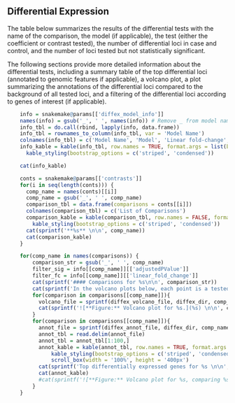 ## Differential Expression

The table below summarizes the results of the differential tests with the name of the comparison, the model (if applicable), the test (either the coefficient or contrast tested), the number of differential loci in case and control, and the number of loci tested but not statistically significant.

The following sections provide more detailed information about the differential tests, including a summary table of the top differential loci (annotated to genomic features if applicable), a volcano plot, a plot summarizing the annotations of the differential loci compared to the background of all tested loci, and a filtering of the differential loci according to genes of interest (if applicable).

```r
    info = snakemake@params[['diffex_model_info']]
    names(info) = gsub('_', ' ', names(info)) # Remove _ from model names
    info_tbl = do.call(rbind, lapply(info, data.frame))
    info_tbl = rownames_to_column(info_tbl, var = 'Model Name')
    colnames(info_tbl) = c('Model Name', 'Model', 'Linear fold-change', 'FDR')
    info_kable = kable(info_tbl, row.names = TRUE, format.args = list(big.mark = ',', scientific = FALSE)) %>%
      kable_styling(bootstrap_options = c('striped', 'condensed'))
```

```r
    cat(info_kable)
```

```r
    conts = snakemake@params[['contrasts']]
    for(i in seq(length(conts))) {
      comp_name = names(conts)[[i]]
      comp_name = gsub('_', ' ', comp_name)
      comparison_tbl = data.frame(comparisons = conts[[i]])
      colnames(comparison_tbl) = c('List of Comparisons')
      comparison_kable = kable(comparison_tbl, row.names = FALSE, format.args = list(big.mark = ',', scientific = FALSE)) %>%
        kable_styling(bootstrap_options = c('striped', 'condensed'))
      cat(sprintf('**%s** \n\n', comp_name))
      cat(comparison_kable)
    }

```


```r
    for(comp_name in names(comparisons)) {
        comparison_str = gsub('_', ' ', comp_name)
        filter_sig = info[[comp_name]][['adjustedPValue']]
        filter_fc = info[[comp_name]][['linear_fold_change']]
        cat(sprintf('#### Comparisons for %s\n\n', comparison_str))
        cat(sprintf('In the volcano plots below, each point is a tested locus. A gene is considered to be differentially expressed if FDR < %s and | linear fold-change | > %s. Points are colored according to the direction of differential expression with the total number of loci indicated in the legend. The vertical lines correspond to the fold-change cutoff. \n\n', filter_sig, filter_fc))
        for(comparison in comparisons[[comp_name]]){
          volcano_file = sprintf(diffex_volcano_file, diffex_dir, comp_name, comparison)
          cat(sprintf('![**Figure:** Volcano plot for %s.](%s) \n\n', comparison, volcano_file))
        }
        for(comparison in comparisons[[comp_name]]){
          annot_file = sprintf(diffex_annot_file, diffex_dir, comp_name, comparison)
          annot_tbl = read.delim(annot_file)
          annot_tbl = annot_tbl[1:100,]
          annot_kable = kable(annot_tbl, row.names = TRUE, format.args = list(big.mark = ',', scientific = FALSE)) %>%
              kable_styling(bootstrap_options = c('striped', 'condensed')) %>%
              scroll_box(width = '100%', height = '400px')
          cat(sprintf('Top differentially expressed genes for %s \n\n', comparison))
          cat(annot_kable)
          #cat(sprintf('![**Figure:** Volcano plot for %s, comparing %s.](%s) \n\n', comp_name, comparison, volcano_file))
        }
    }
```